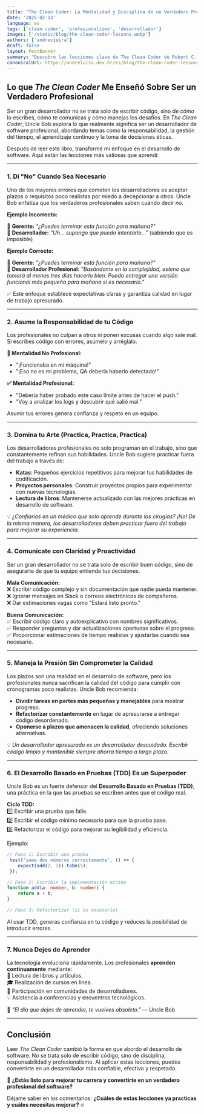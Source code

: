 ```yaml
---
title: "The Clean Coder: La Mentalidad y Disciplina de un Verdadero Profesional del Software"  
date: '2025-02-13'
language: es  
tags: ['clean coder', 'profesionalismo', 'desarrollador']  
images: ['/static/blog/the-clean-coder-lessons.webp']  
authors: ['andrevieira']  
draft: false  
layout: PostBanner  
summary: "Descubre las lecciones clave de The Clean Coder de Robert C. Martin y aprende a pensar, actuar y trabajar como un verdadero profesional del software."  
canonicalUrl: https://andreluizv.dev.br/es/blog/the-clean-coder-lessons  
---
```


## Lo que *The Clean Coder* Me Enseñó Sobre Ser un Verdadero Profesional  

Ser un gran desarrollador no se trata solo de escribir código, sino de *cómo* lo escribes, cómo te comunicas y cómo manejas los desafíos. En *The Clean Coder*, Uncle Bob explora lo que realmente significa ser un desarrollador de software profesional, abordando temas como la responsabilidad, la gestión del tiempo, el aprendizaje continuo y la toma de decisiones éticas.  

Después de leer este libro, transformé mi enfoque en el desarrollo de software. Aquí están las lecciones más valiosas que aprendí:  

---

### 1. Di "No" Cuando Sea Necesario  

Uno de los mayores errores que cometen los desarrolladores es aceptar plazos o requisitos poco realistas por miedo a decepcionar a otros. Uncle Bob enfatiza que los verdaderos profesionales saben cuándo decir *no*.  

**Ejemplo Incorrecto:**  

💬 **Gerente:** *"¿Puedes terminar esta función para mañana?"*  
🤷 **Desarrollador:** *"Uh... supongo que puedo intentarlo..."* (sabiendo que es imposible)  

**Ejemplo Correcto:**  

💬 **Gerente:** *"¿Puedes terminar esta función para mañana?"*  
🚀 **Desarrollador Profesional:** *"Basándome en la complejidad, estimo que tomará al menos tres días hacerlo bien. Puedo entregar una versión funcional más pequeña para mañana si es necesario."*  

✅ Este enfoque establece expectativas claras y garantiza calidad en lugar de trabajo apresurado.  

---

### 2. Asume la Responsabilidad de tu Código  

Los profesionales no culpan a otros ni ponen excusas cuando algo sale mal. Si escribes código con errores, asúmelo y arréglalo.  

**🚫 Mentalidad No Profesional:**  
- "¡Funcionaba en mi máquina!"  
- "¡Eso no es mi problema, QA debería haberlo detectado!"  

**✅ Mentalidad Profesional:**  
- "Debería haber probado este caso límite antes de hacer el push."  
- "Voy a analizar los logs y descubrir qué salió mal."  

Asumir tus errores genera confianza y respeto en un equipo.  

---

### 3. Domina tu Arte (Practica, Practica, Practica)  

Los desarrolladores profesionales no solo programan en el trabajo, sino que constantemente refinan sus habilidades. Uncle Bob sugiere practicar fuera del trabajo a través de:  

- **Katas**: Pequeños ejercicios repetitivos para mejorar tus habilidades de codificación.  
- **Proyectos personales**: Construir proyectos propios para experimentar con nuevas tecnologías.  
- **Lectura de libros**: Mantenerse actualizado con las mejores prácticas en desarrollo de software.  

💡 *¿Confiarías en un médico que solo aprende durante las cirugías? ¡No! De la misma manera, los desarrolladores deben practicar fuera del trabajo para mejorar su experiencia.*  

---

### 4. Comunícate con Claridad y Proactividad  

Ser un gran desarrollador no se trata solo de escribir buen código, sino de asegurarte de que tu equipo entienda tus decisiones.  

**Mala Comunicación:**  
❌ Escribir código complejo y sin documentación que nadie pueda mantener.  
❌ Ignorar mensajes en Slack o correos electrónicos de compañeros.  
❌ Dar estimaciones vagas como "Estará listo pronto."  

**Buena Comunicación:**  
✅ Escribir código claro y autoexplicativo con nombres significativos.  
✅ Responder preguntas y dar actualizaciones oportunas sobre el progreso.  
✅ Proporcionar estimaciones de tiempo realistas y ajustarlas cuando sea necesario.  

---

### 5. Maneja la Presión Sin Comprometer la Calidad  

Los plazos son una realidad en el desarrollo de software, pero los profesionales nunca sacrifican la calidad del código para cumplir con cronogramas poco realistas. Uncle Bob recomienda:  

- **Dividir tareas en partes más pequeñas y manejables** para mostrar progreso.  
- **Refactorizar constantemente** en lugar de apresurarse a entregar código desordenado.  
- **Oponerse a plazos que amenacen la calidad**, ofreciendo soluciones alternativas.  

💡 *Un desarrollador apresurado es un desarrollador descuidado. Escribir código limpio y mantenible siempre ahorra tiempo a largo plazo.*  

---

### 6. El Desarrollo Basado en Pruebas (TDD) Es un Superpoder  

Uncle Bob es un fuerte defensor del **Desarrollo Basado en Pruebas (TDD)**, una práctica en la que las pruebas se escriben antes que el código real.  

**Ciclo TDD:**  
1️⃣ Escribir una prueba que falle.  
2️⃣ Escribir el código mínimo necesario para que la prueba pase.  
3️⃣ Refactorizar el código para mejorar su legibilidad y eficiencia.  

Ejemplo:  

```typescript
// Paso 1: Escribir una prueba
 test('suma dos números correctamente', () => {
    expect(add(2, 3)).toBe(5);
 });

// Paso 2: Escribir la implementación mínima
function add(a: number, b: number) {
    return a + b;
}

// Paso 3: Refactorizar (si es necesario)
```  

Al usar TDD, generas confianza en tu código y reduces la posibilidad de introducir errores.  

---

### 7. Nunca Dejes de Aprender  

La tecnología evoluciona rápidamente. Los profesionales **aprenden continuamente** mediante:  
📖 Lectura de libros y artículos.  
🎓 Realización de cursos en línea.  
🤝 Participación en comunidades de desarrolladores.  
💡 Asistencia a conferencias y encuentros tecnológicos.  

💬 *"El día que dejes de aprender, te vuelves obsoleto."* — Uncle Bob  

---

## Conclusión  

Leer *The Clean Coder* cambió la forma en que abordo el desarrollo de software. No se trata solo de escribir código, sino de disciplina, responsabilidad y profesionalismo. Al aplicar estas lecciones, puedes convertirte en un desarrollador más confiable, efectivo y respetado.  

🚀 **¿Estás listo para mejorar tu carrera y convertirte en un verdadero profesional del software?**  

Déjame saber en los comentarios: **¿Cuáles de estas lecciones ya practicas y cuáles necesitas mejorar?** 🔥
